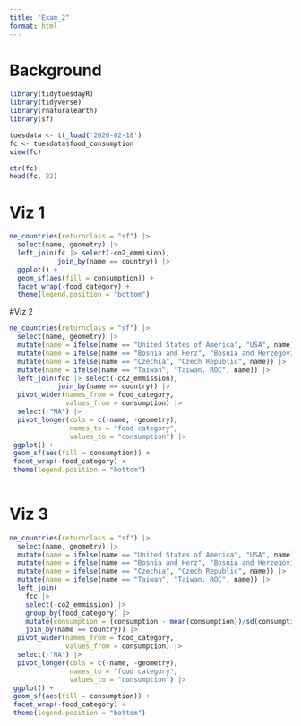 ```yaml
---
title: "Exam_2"
format: html
---
```


# Background

```r
library(tidytuesdayR)
library(tidyverse)
library(rnaturalearth)
library(sf)
```

```r
tuesdata <- tt_load('2020-02-18')
fc <- tuesdata$food_consumption
view(fc)
```
```r
str(fc)
head(fc, 22)
```

# Viz 1

```r
ne_countries(returnclass = "sf") |>
  select(name, geometry) |>
  left_join(fc |> select(-co2_emmision),
            join_by(name == country)) |>
  ggplot() +
  geom_sf(aes(fill = consumption)) +
  facet_wrap(-food_category) +
  theme(legend.position = "bottom")
```

#Viz 2

```r
ne_countries(returnclass = "sf") |>
  select(name, geometry) |>
  mutate(name = ifelse(name == "United States of America", "USA", name)) |>
  mutate(name = ifelse(name == "Bosnia and Herz", "Bosnia and Herzegovina", name)) |>
  mutate(name = ifelse(name == "Czechia", "Czech Republic", name)) |>
  mutate(name = ifelse(name == "Taiwan", "Taiwan. ROC", name)) |>
  left_join(fcc |> select(-co2_emmission),
            join_by(name == country)) |>
  pivot_wider(names_from = food_category,
              values_from = consumption) |>
  select(-"NA") |>
  pivot_longer(cols = c(-name, -geometry),
               names_to = "food category",
               values_to = "consumption") |>
 ggplot() +
 geom_sf(aes(fill = consumption)) +
 facet_wrap(-food_category) +
 theme(legend.position = "bottom")
  
```
# Viz 3

```r
ne_countries(returnclass = "sf") |>
  select(name, geometry) |>
  mutate(name = ifelse(name == "United States of America", "USA", name)) |>
  mutate(name = ifelse(name == "Bosnia and Herz", "Bosnia and Herzegovina", name)) |>
  mutate(name = ifelse(name == "Czechia", "Czech Republic", name)) |>
  mutate(name = ifelse(name == "Taiwan", "Taiwan. ROC", name)) |>
  left_join(
    fcc |>
    select(-co2_emmission) |>
    group_by(food_category) |>
    mutate(consumption = (consumption - mean(consumption))/sd(consumption)),
    join_by(name == country)) |>
  pivot_wider(names_from = food_category,
              values_from = consumption) |>
  select(-"NA") |>
  pivot_longer(cols = c(-name, -geometry),
               names_to = "food category",
               values_to = "consumption") |>
 ggplot() +
 geom_sf(aes(fill = consumption)) +
 facet_wrap(-food_category) +
 theme(legend.position = "bottom")
```


